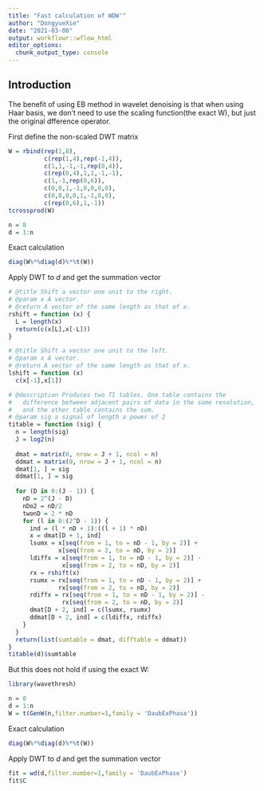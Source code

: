 ```yaml
---
title: "Fast calculation of WDW'"
author: "DongyueXie"
date: "2021-03-08"
output: workflowr::wflow_html
editor_options:
  chunk_output_type: console
---
```


## Introduction

The benefit of using EB method in wavelet denoising is that when using Haar basis, we don't need to use the scaling function(the exact W), but just the original dfference operator. 

First define the non-scaled DWT matrix

```r
W = rbind(rep(1,8),
          c(rep(1,4),rep(-1,4)),
          c(1,1,-1,-1,rep(0,4)),
          c(rep(0,4),1,1,-1,-1),
          c(1,-1,rep(0,6)),
          c(0,0,1,-1,0,0,0,0),
          c(0,0,0,0,1,-1,0,0),
          c(rep(0,6),1,-1))
tcrossprod(W)
```

```r
n = 8
d = 1:n
```

Exact calculation

```r
diag(W%*%diag(d)%*%t(W))
```

Apply DWT to $d$ and get the summation vector

```r
# @title Shift a vector one unit to the right.
# @param x A vector.
# @return A vector of the same length as that of x.
rshift = function (x) {
  L = length(x)
  return(c(x[L],x[-L]))
}

# @title Shift a vector one unit to the left.
# @param x A vector.
# @return A vector of the same length as that of x.
lshift = function (x)
  c(x[-1],x[1])

# @description Produces two TI tables. One table contains the
#   difference between adjacent pairs of data in the same resolution,
#   and the other table contains the sum.
# @param sig a signal of length a power of 2
titable = function (sig) {
  n = length(sig)
  J = log2(n)
  
  dmat = matrix(0, nrow = J + 1, ncol = n)
  ddmat = matrix(0, nrow = J + 1, ncol = n)
  dmat[1, ] = sig
  ddmat[1, ] = sig
  
  for (D in 0:(J - 1)) {
    nD = 2^(J - D)
    nDo2 = nD/2
    twonD = 2 * nD
    for (l in 0:(2^D - 1)) {
      ind = (l * nD + 1):((l + 1) * nD)
      x = dmat[D + 1, ind]
      lsumx = x[seq(from = 1, to = nD - 1, by = 2)] +
              x[seq(from = 2, to = nD, by = 2)]
      ldiffx = x[seq(from = 1, to = nD - 1, by = 2)] -
               x[seq(from = 2, to = nD, by = 2)]
      rx = rshift(x)
      rsumx = rx[seq(from = 1, to = nD - 1, by = 2)] +
              rx[seq(from = 2, to = nD, by = 2)]
      rdiffx = rx[seq(from = 1, to = nD - 1, by = 2)] -
               rx[seq(from = 2, to = nD, by = 2)]
      dmat[D + 2, ind] = c(lsumx, rsumx)
      ddmat[D + 2, ind] = c(ldiffx, rdiffx)
    }
  }
  return(list(sumtable = dmat, difftable = ddmat))
}
titable(d)$sumtable
```



But this does not hold if using the exact W:


```r
library(wavethresh)
```

```r
n = 8 
d = 1:n
W = t(GenW(n,filter.number=1,family = 'DaubExPhase'))
```

Exact calculation

```r
diag(W%*%diag(d)%*%t(W))
```

Apply DWT to $d$ and get the summation vector

```r
fit = wd(d,filter.number=1,family = 'DaubExPhase')
fit$C
```


